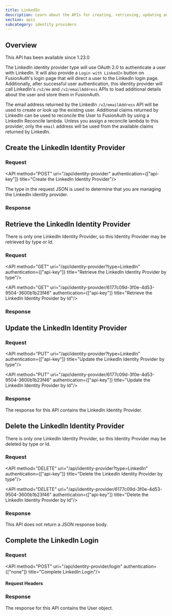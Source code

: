 ```yaml
---
title: LinkedIn
description: Learn about the APIs for creating, retrieving, updating and disabling the LinkedIn identity provider.
section: apis
subcategory: identity providers
---
```



## Overview

<Aside type="version">
This API has been available since 1.23.0
</Aside>

The LinkedIn identity provider type will use OAuth 2.0 to authenticate a user with LinkedIn. It will also provide a `Login with LinkedIn` button on FusionAuth's login page that will direct a user to the LinkedIn login page. Additionally, after successful user authentication, this identity provider will call LinkedIn's `/v2/me` and `/v2/emailAddress` APIs to load additional details about the user and store them in FusionAuth.

The email address returned by the LinkedIn `/v2/emailAddress` API will be used to create or look up the existing user. Additional claims returned by LinkedIn can be used to reconcile the User to FusionAuth by using a LinkedIn Reconcile lambda. Unless you assign a reconcile lambda to this provider, only the `email` address will be used from the available claims returned by LinkedIn.

<TokenStorageNote idp_long_lived_token_type="access_token"
                  idp_display_name={idp_display_name}
                  idp_linking_strategy={idp_linking_strategy}
                  token_name="access_token"
                  return_text="login endpoint" />


## Create the LinkedIn Identity Provider

### Request

<API method="POST" uri="/api/identity-provider" authentication={["api-key"]} title="Create the LinkedIn Identity Provider"/>

The <InlineField>type</InlineField> in the request JSON is used to determine that you are managing the LinkedIn identity provider.

<LinkedinRequestBody idp_display_name={idp_display_name}
                     idp_linking_strategy={idp_linking_strategy}
                     idp_since={idp_since}/>

### Response

<StandardPostResponseCodes never_search_error />

<LinkedinResponseBody idp_display_name={idp_display_name}
                      idp_linking_strategy={idp_linking_strategy}
                      idp_since={idp_since}/>

## Retrieve the LinkedIn Identity Provider

There is only one LinkedIn Identity Provider, so this Identity Provider may be retrieved by type or Id.

### Request

<API method="GET" uri="/api/identity-provider?type=LinkedIn" authentication={["api-key"]} title="Retrieve the LinkedIn Identity Provider by type"/>

<API method="GET" uri="/api/identity-provider/6177c09d-3f0e-4d53-9504-3600b1b23f46" authentication={["api-key"]} title="Retrieve the LinkedIn Identity Provider by Id"/>

### Response

<StandardGetResponseCodes never_search_error />


<LinkedinResponseBody idp_display_name={idp_display_name}
                      idp_linking_strategy={idp_linking_strategy}
                      idp_since={idp_since}/>

## Update the LinkedIn Identity Provider

<GenericUpdateExplanationFragment extra_id_verbiage="There is only one LinkedIn Identity Provider, so this Identity Provider may be updated by type or Id." capitalized_object_name="LinkedIn Identity Provider" />

### Request

<API method="PUT" uri="/api/identity-provider?type=LinkedIn" authentication={["api-key"]} title="Update the LinkedIn Identity Provider by type"/>

<PatchSupport api_endpoint="/api/identity-provider`?type=LinkedIn`" />

<API method="PUT" uri="/api/identity-provider/6177c09d-3f0e-4d53-9504-3600b1b23f46" authentication={["api-key"]} title="Update the LinkedIn Identity Provider by Id"/>

<PatchSupport api_endpoint="/api/identity-provider/`6177c09d-3f0e-4d53-9504-3600b1b23f46`" />

<LinkedinRequestBody idp_display_name={idp_display_name}
                     idp_linking_strategy={idp_linking_strategy}
                     idp_since={idp_since} />


### Response

The response for this API contains the LinkedIn Identity Provider.

<StandardPutResponseCodes never_search_error />

<LinkedinResponseBody idp_display_name={idp_display_name}
                      idp_linking_strategy={idp_linking_strategy}
                      idp_since={idp_since}/>

## Delete the LinkedIn Identity Provider

There is only one LinkedIn Identity Provider, so this Identity Provider may be deleted by type or Id.

### Request

<API method="DELETE" uri="/api/identity-provider?type=LinkedIn" authentication={["api-key"]} title="Delete the LinkedIn Identity Provider by type"/>

<API method="DELETE" uri="/api/identity-provider/6177c09d-3f0e-4d53-9504-3600b1b23f46" authentication={["api-key"]} title="Delete the LinkedIn Identity Provider by Id"/>

### Response

This API does not return a JSON response body.

<StandardDeleteResponseCodes never_search_error />


## Complete the LinkedIn Login

<CompleteLoginText idp_display_name={idp_display_name} token_text_with_article="an id token" token_text="id token" />

### Request

<API method="POST" uri="/api/identity-provider/login" authentication={["none"]} title="Complete LinkedIn Login"/>

#### Request Headers

<APIBlock>
  <XForwardedForHeader />
  <XFusionauthTenantIdHeaderScopedOperationRowOnly />
</APIBlock>

<IdentityProviderLoginRequestBody idp_display_name={idp_display_name}
                                  idp_linking_strategy={idp_linking_strategy}
                                  idp_since={idp_since} />

### Response

The response for this API contains the User object.

<IdentityProviderLoginResponseBody idp_display_name={idp_display_name}
                                   idp_linking_strategy={idp_linking_strategy}
                                   idp_since={idp_since}/>
